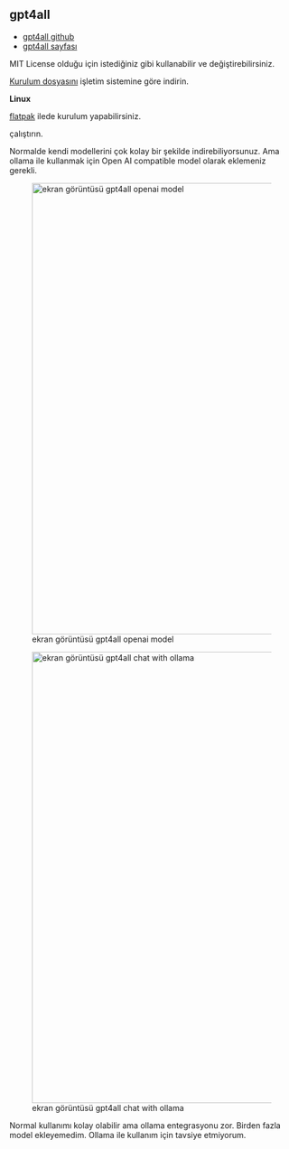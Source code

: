 ## gpt4all



- [gpt4all github](https://github.com/nomic-ai/gpt4all)
- [gpt4all sayfası](https://gpt4all.io/index.html)

MIT License olduğu için istediğiniz gibi kullanabilir ve değiştirebilirsiniz.

[Kurulum dosyasını](https://github.com/nomic-ai/gpt4all?tab=readme-ov-file#download-links) işletim sistemine göre indirin.


**Linux**

[flatpak](https://flathub.org/apps/io.gpt4all.gpt4all) ilede kurulum yapabilirsiniz.


çalıştırın.

Normalde kendi modellerini çok kolay bir şekilde indirebiliyorsunuz.
Ama ollama ile kullanmak için Open AI compatible model olarak eklemeniz gerekli.


![ekran görüntüsü gpt4all openai model](images/screenshot-gpt4all-openai-model.png){width=800}


![ekran görüntüsü gpt4all chat with ollama](images/screenshot-gpt4all-chat.png){width=800}

Normal kullanımı kolay olabilir ama ollama entegrasyonu zor.
Birden fazla model ekleyemedim.
Ollama ile kullanım için tavsiye etmiyorum.




